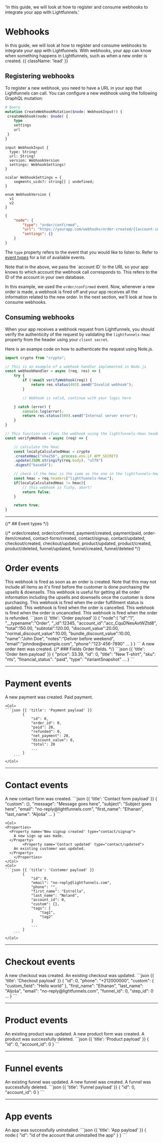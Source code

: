 
  'In this guide, we will look at how to register and consume webhooks to integrate your app with Lightfunnels.'

# Webhooks

In this guide, we will look at how to register and consume webhooks to integrate your app with Lightfunnels. With webhooks, your app can know when something happens in Lightfunnels, such as when a new order is created. {{ className: 'lead' }}

## Registering webhooks

To register a new webhook, you need to have a URL in your app that Lightfunnels can call. You can configure a new webhook using the following GraphQL mutation:

```graphql {{ title: 'GraphQL Query' }}
# Query
mutation CreateWebhookMutation($node: WebhookInput!) {
 createWebhook(node: $node) {
	type
	settings
	url
 }
}
```
```
input WebhookInput {
  type: String!
  url: String!
  version: WebhookVersion 
  settings: WebhookSettings!
}
```

```
scalar WebhookSettings = {
	segments_uids?: string[] | undefined;
}

enum WebhookVersion {
  v1
  v2
}
```

```json {{ title: 'GraphQL Variables'}}
{
    "node": {
        "type": "order/confirmed",
        "url": "https://yourapp.com/webhooks/order-created/{{account-id}}",
        "settings": {}
    }
}
```


The `type` property refers to the event that you would like to listen to. Refer to [event types](#event-types) for a list of available events.

<Note>
Note that in the above, we pass the `account ID` to the URL so your app knows to which account the webhook call corresponds to. This refers to the ID of the account in your own database.
</Note>

In this example, we used the `order/confirmed` event. Now, whenever a new order is made, a webhook is fired off and your app receives all the information related to the new order. In the next section, we'll look at how to consume webhooks.

## Consuming webhooks

When your app receives a webhook request from Lightfunnels, you should verify the authenticity of the request by validating the `lightfunnels-hmac` property from the header using your `client secret`.

Here is an exampe code on how to authenticate the request using Note.js.

```js
import crypto from "crypto";

// This is an example of a webhook handler implemented in Node.js
const webhookHandler = async (req, res) => {
    try {
        if (!await verifyWebhook(req)) {
            return res.status(403).send("Invalid webhook");
        }

		// Webhook is valid, continue with your logic here

	} catch (error) {
		console.log(error);
		return res.status(500).send("Internal server error");
	}
}

// This function verifies the webhook using the lightfunnels-hmac header
const verifyWebhook = async (req) => {

    // calculate the hmac
    const localyCalculatedHmac = crypto
    .createHmac("sha256", process.env.LF_APP_SECRET)
    .update(JSON.stringify(req.body), "utf8")
    .digest("base64");

    // check if the hmac is the same as the one in the lightfunnels-hmac header
    const hmac = req.headers["lightfunnels-hmac"];
    if(localyCalculatedHmac != hmac){
        // this webhook is fishy, abort!
        return false;
    }

    return true;
}
```



---

{/* ## Event types */}

{/* order/created, order/confirmed, payment/created, payment/paid, order-item/created, contact-form/created, contact/signup, contact/updated, checkout/created, checkout/updated, product/updated, product/created, product/deleted, funnel/updated, funnel/created, funnel/deleted */}

# Order events

<Row>
	<Col>
    <Properties>
      <Property name="New order" type="order/created">
        This webhook is fired as soon as an order is created. Note that this may not include all items as it's fired before the customer is done purchasing the upsells & downsells.
      </Property>
			<Property name="Order confirmation sent" type="order/confirmed">
        This webhook is useful for getting all the order information including the upsells and downsells once the customer is done purchasing.
      </Property>
			<Property name="Order fulfillment update" type="order/fulfilled">
        This webhook is fired when the order fulfillment status is updated.
      </Property>
			<Property name="Order cancelled" type="order/cancelled">
        This webhook is fired when the order is cancelled.
      </Property>
			<Property name="Order uncancelled" type="order/uncancelled">
        This webhook is fired when the order is uncancelled.
      </Property>
			<Property name="Order refunded" type="order/refunded">
        This webhook is fired when the order is refunded.
      </Property>
		</Properties>
	</Col>
	<Col>
		```json {{ 'title': 'Order payload' }}
		{
			"node":{
				"id":"1",
				"__typename":"Order",
				"_id":12345,
				"account_id":"acc_CquDNesAvtWZtd8",
				"total":150.00,
				"subtotal":120.00,
				"discount_value":20.00,
				"normal_discount_value":10.00,
				"bundle_discount_value":10.00,
				"name":"John Doe",
				"notes":"Deliver before weekend",
				"email":"johndoe@example.com",
				"phone":"123-456-7890"
				...
			}
		}
		```
	</Col>
	<Col>	
    <Properties>
      <Property name='New order item' type="order-item/created">
        A new order item was created. 
      </Property>
			{/* ### Fields 
			<Property name='order' label="Order" route='/orders/types#order'>
				Order fields.
      </Property> */}
		</Properties>
	</Col>
	<Col>	
    ```json {{ 'title': 'Order item payload' }}
			{
				"price": 33.39,
				"id": 0,
				"title": "New T-shirt",
				"sku": "nts",
				"financial_status": "paid",
				"type": "VariantSnapshot"
				...
			}
		```
	</Col>	
	</Row>

---

# Payment events

<Row>
	<Col>
    <Properties>
		<Property name='New payment' type="payment/created">
				A new payment was created.
		</Property>
		<Property name='Paid payment' type="payment/paid">
      	Paid payment.
      	</Property>
	</Properties>
	</Col>

	<Col>	
    ```json {{ 'title': 'Payment payload' }}
			{
				"id": 0,
				"order_id": 0,
				"paid": 20,
				"refunded": 0,
				"net_payment": 20,
				"discount_value": 0,
				"total": 20
				...
			}
		```
	</Col>
</Row>

---

# Contact events

<Row>
	<Col>
    <Properties>
			<Property name='New contact form' type="contact-form/created">
				A new contact form was created.
			</Property>
		</Properties>
	</Col>
	<Col>	
    ```json {{ 'title': 'Contact form payload' }}
			{
				"custom": {},
				"message": "Message goes here",
				"subject": "Subject goes here",
				"email": "no-reply@lightfunnels.com",
				"first_name": "Elhanan",
				"last_name": "Aljoša"
				...
			}
		```
	</Col>

	<Col>	
    <Properties>
      <Property name='New signup created' type="contact/signup">
        A new sign up was made.
      </Property>
			<Property name='Contact updated' type="contact/updated">
        An existing customer was updated.
      </Property>
		</Properties>
	</Col>
	<Col>	
    ```json {{ 'title': 'Customer payload' }}
			{
				"id": 0,
				"email": "no-reply@lightfunnels.com",
				"phone": "",
				"first_name": "Estrella",
				"last_name": "Noland",
				"account_id": 0,
				"custom": {},
				"tags": [
					"tag1",
					"tag2"
				]
				...
			}
		```
	</Col>
</Row>

---

# Checkout events

<Row>
	<Col>	
    <Properties>
      <Property name='New checkout' type="checkout/created">
        A new checkout was created.
      </Property>
			<Property name='Checkout updated' type="checkout/updated">
				An existing checkout was updated.
      </Property>
		</Properties>
	</Col>
	<Col>	
    ```json {{ 'title': 'Checkout payload' }}
			{
				"id": 0,
				"phone": "+212000000",
				"custom": {
					"custom_field": "Hello world"
				},
				"first_name": "Elhanan",
				"last_name": "Aljoša",
				"email": "no-reply@lightfunnels.com",
				"funnel_id": 0,
				"step_id": 0
				...
			}
		```
	</Col>
</Row>

---

# Product events

<Row>
	<Col>	
    <Properties>
     	<Property name='Product updated' type="product/updated">
        An existing product was updated.
      </Property>
      <Property name='Product created' type="product/created">
        A new product form was created.
      </Property>
			<Property name='Delete product' type="product/deleted">
        A product was successfully deleted.
      </Property>
		</Properties>
	</Col>
	<Col>	
    ```json {{ 'title': 'Product payload' }}
			{
				"id": 0,
				"account_id": 0
			}
		```
	</Col>
</Row>

---

# Funnel events

<Row>
	<Col>	
    <Properties>
     <Property name='Update funnel' type="funnel/updated">
        An existing funnel was updated.
      </Property>
      <Property name='Create funnel' type="funnel/created">
        A new funnel was created.
      </Property>
			<Property name='Delete funnel' type="funnel/deleted">
        A funnel was successfully deleted.
      </Property>
		</Properties>
	</Col>
	<Col>	
    ```json {{ 'title': 'Funnel payload' }}
			{
				"id": 0,
				"account_id": 0
			}
		```
	</Col>
</Row>

---

# App events

<Row>
	<Col>	
    <Properties>
     <Property name='Uninstall app' type="app/uninstalled">
       	An app was successfully uninstalled.
      </Property>
		</Properties>
	</Col>
	<Col>	
    ```json {{ 'title': 'App payload' }}
			{
				node:{
					"id": "id of the account that uninstalled the app"
				}
			}
		```
	</Col>
</Row>

